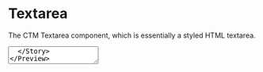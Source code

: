 

<Meta title="Components|Textarea" component={TextArea} />

# Textarea

The CTM Textarea component, which is essentially a styled HTML textarea.

<Preview>
  <Story name="textarea">
    <TextArea id='demo' bordered />
  </Story>
</Preview>

<Story name="textarea with props" decorators={[withKnobs]} parameters={{ docs: { disable: true } }}>
  {() => {
    const componentPropsId = 'Component Props';
    const tooltipGroupId = 'Tooltip Props';
    const id = text('ID', 'input-one', componentPropsId);
    const name = text('Name', 'input-one', componentPropsId);
    const label = text('Label', 'Label', componentPropsId);
    const placeholder = text('Placeholder', 'Placeholder Text', componentPropsId);
    const TextareaValue = text('Value', '', componentPropsId);
    const bordered = boolean('Bordered', true, componentPropsId);
    const disabled = boolean('Disabled', false, componentPropsId);
    const required = boolean('Required', false, componentPropsId);
    const isPrefill = boolean('Prefilled', false, componentPropsId);
    const rows = text('Rows', '6', componentPropsId); // can be set via the css width property
    const wrap = select('Wrap', ['hard', 'soft'], 'soft', componentPropsId);
    const readonly = boolean('Readonly', false, componentPropsId);
    const maxLength = text('Maxlength', '', componentPropsId);
    const maxChars = text('Maxchars', '500', componentPropsId);
    const validationMessage = text('validationMessage', '', componentPropsId);
    const title = text('title', 'input tooltip', tooltipGroupId);
    const body = text('body', 'this is a tooltip for the input component', tooltipGroupId);
    const justifyEnd = boolean('justifyEnd', false, tooltipGroupId);
    const screenReaderLabel = text('screenReaderLabel', 'input screenReaderLabel', tooltipGroupId);
    const iconSmall = boolean('iconSmall', false, tooltipGroupId);
    return (
      <TextareaDemoView
        id={id}
        name={name}
        label={label}
        placeholder={placeholder}
        value={TextareaValue}
        bordered={bordered}
        disabled={disabled}
        required={required}
        isPrefill={isPrefill}
        rows={rows}
        wrap={wrap}
        readonly={readonly}
        maxLength={maxLength}
        maxChars={maxChars}
        tooltip={{
          title,
          body,
          justifyEnd,
          screenReaderLabel,
          iconSmall
        }}
        validationMessage={validationMessage}
      />
    );
  }}
</Story>

### Props

<Props of={TextArea} />
